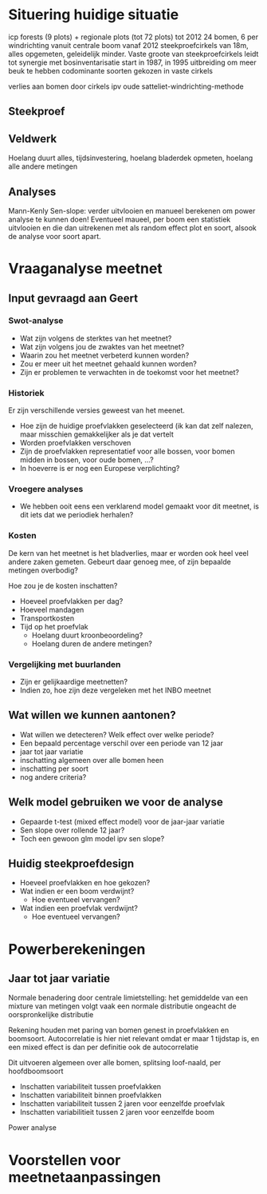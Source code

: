 # Situering huidige situatie

icp forests (9 plots) + regionale plots (tot 72 plots)
tot 2012 24 bomen, 6 per windrichting vanuit centrale boom
vanaf 2012 steekproefcirkels van 18m, alles opgemeten, geleidelijk minder. Vaste groote van steekproefcirkels leidt tot  synergie met bosinventarisatie
start in 1987, in 1995 uitbreiding om meer beuk te hebben
codominante soorten gekozen in vaste cirkels

verlies aan bomen door cirkels ipv oude satteliet-windrichting-methode

## Steekproef

## Veldwerk

Hoelang duurt alles, tijdsinvestering, hoelang bladerdek opmeten, hoelang alle andere metingen

## Analyses

Mann-Kenly Sen-slope: verder uitvlooien en manueel berekenen om power analyse te kunnen doen!
Eventueel maueel, per boom een statistiek uitvlooien en die dan uitrekenen met als random effect plot en soort, alsook de analyse voor soort apart.

# Vraaganalyse meetnet

## Input gevraagd aan Geert

### Swot-analyse

- Wat zijn volgens de sterktes van het meetnet?
- Wat zijn volgens jou de zwaktes van het meetnet?
- Waarin zou het meetnet verbeterd kunnen worden?
- Zou er meer uit het meetnet gehaald kunnen worden?
- Zijn er problemen te verwachten in de toekomst voor het meetnet?

### Historiek

Er zijn verschillende versies geweest van het meenet.

- Hoe zijn de huidige proefvlakken geselecteerd (ik kan dat zelf nalezen, maar misschien gemakkelijker als je dat vertelt
- Worden proefvlakken verschoven
- Zijn de proefvlakken representatief voor alle bossen, voor bomen midden in bossen, voor oude bomen, ...?
- In hoeverre is er nog een Europese verplichting?

### Vroegere analyses

- We hebben ooit eens een verklarend model gemaakt voor dit meetnet, is dit iets dat we periodiek herhalen?

### Kosten

De kern van het meetnet is het bladverlies, maar er worden ook heel veel andere zaken gemeten. Gebeurt daar genoeg mee, of zijn bepaalde metingen overbodig?

Hoe zou je de kosten inschatten?

- Hoeveel proefvlakken per dag?
- Hoeveel mandagen
- Transportkosten
- Tijd op het proefvlak
    - Hoelang duurt kroonbeoordeling?
    - Hoelang duren de andere metingen?

### Vergelijking met buurlanden

- Zijn er gelijkaardige meetnetten?
- Indien zo, hoe zijn deze vergeleken met het INBO meetnet

## Wat willen we kunnen aantonen?

- Wat willen we detecteren? Welk effect over welke periode?
- Een bepaald percentage verschil over een periode van 12 jaar
- jaar tot jaar variatie
- inschatting algemeen over alle bomen heen
- inschatting per soort
- nog andere criteria?

## Welk model gebruiken we voor de analyse

- Gepaarde t-test (mixed effect model) voor de jaar-jaar variatie
- Sen slope over rollende 12 jaar?
- Toch een gewoon glm model ipv sen slope?

## Huidig steekproefdesign

- Hoeveel proefvlakken en hoe gekozen?
- Wat indien er een boom verdwijnt?
    - Hoe eventueel vervangen?
- Wat indien een proefvlak verdwijnt?
    - Hoe eventueel vervangen?

# Powerberekeningen

## Jaar tot jaar variatie

Normale benadering door centrale limietstelling: het gemiddelde van een mixture van metingen volgt vaak een normale distributie ongeacht de oorspronkelijke distributie

Rekening houden met paring van bomen genest in proefvlakken en boomsoort. Autocorrelatie is hier niet relevant omdat er maar 1 tijdstap is, en een mixed effect is dan per definitie ook de autocorrelatie

Dit uitvoeren algemeen over alle bomen, splitsing loof-naald, per hoofdboomsoort

- Inschatten variabiliteit tussen proefvlakken
- Inschatten variabiliteit binnen proefvlakken
- Inschatten variabiliteit tussen 2 jaren voor eenzelfde proefvlak
- Inschatten variabilitieit tussen 2 jaren voor eenzelfde boom

Power analyse

# Voorstellen voor meetnetaanpassingen
